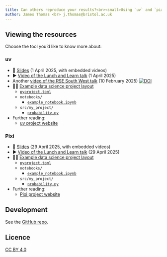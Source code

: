 ```yaml
---
title: Can others reproduce your results?<br><small>Using `uv` and `pixi` in Python data analysis projects</small>
author: James Thomas <br> j.thomas@bristol.ac.uk
---
```


## Viewing the resources

Choose the tool you'd like to know more about:

### uv

- 📄 [Slides](./slides/uv/) (<time datetime="2025-04-01">1 April 2025</time>, with embedded videos)
- ▶️ [Video of the Lunch and Learn talk](https://youtu.be/OJ_-rkoeol8) (<time datetime="2025-04-01">1 April 2025</time>)
- Another [video of the RSE South West talk](https://zenodo.org/records/14837979) (<time datetime="2025-02-10">10 February 2025</time>) [![DOI](https://zenodo.org/badge/DOI/10.5281/zenodo.14837979.svg)](https://doi.org/10.5281/zenodo.14837979)
- 🧑‍💻 [Example data science project layout](https://github.com/jatonline/managing-dependencies-using-uv-and-pixi/blob/main/playground/uv_lib_demo/files/uv_lib_demo/)
    - [`pyproject.toml`](https://github.com/jatonline/managing-dependencies-using-uv-and-pixi/blob/main/playground/uv_lib_demo/files/uv_lib_demo/pyproject.toml)
    - `notebooks/`
        - [`example_notebook.ipynb`](https://github.com/jatonline/managing-dependencies-using-uv-and-pixi/blob/main/playground/uv_lib_demo/files/uv_lib_demo/notebooks/example_notebook.ipynb)
    - `src/my_project/`
        - [`probability.py`](https://github.com/jatonline/managing-dependencies-using-uv-and-pixi/blob/main/playground/uv_lib_demo/files/uv_lib_demo/src/my_project/probability.py)
- Further reading:
    - [uv project website](https://docs.astral.sh/uv/)

### Pixi

- 📄 [Slides](./slides/pixi/) (<time datetime="2025-04-29">29 April 2025</time>, with embedded videos)
- ▶️ [Video of the Lunch and Learn talk](https://youtu.be/ws92c5NFPaU) (<time datetime="2025-04-29">29 April 2025</time>)
- 🧑‍💻 [Example data science project layout](https://github.com/jatonline/managing-dependencies-using-uv-and-pixi/blob/main/playground/pixi_lib_demo/files/pixi_lib_demo/)
    - [`pyproject.toml`](https://github.com/jatonline/managing-dependencies-using-uv-and-pixi/blob/main/playground/pixi_lib_demo/files/pixi_lib_demo/pyproject.toml)
    - `notebooks/`
        - [`example_notebook.ipynb`](https://github.com/jatonline/managing-dependencies-using-uv-and-pixi/blob/main/playground/pixi_lib_demo/files/pixi_lib_demo/notebooks/example_notebook.ipynb)
    - `src/my_project/`
        - [`probability.py`](https://github.com/jatonline/managing-dependencies-using-uv-and-pixi/blob/main/playground/pixi_lib_demo/files/pixi_lib_demo/src/my_project/probability.py)
- Further reading:
    - [Pixi project website](https://pixi.sh)

## Development

See the [GitHub repo](https://github.com/jatonline/managing-dependencies-using-uv-and-pixi/blob/main/README.md#development).

## Licence

[CC BY 4.0](https://creativecommons.org/licenses/by/4.0/deed.en)
